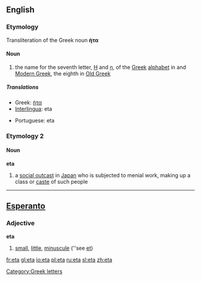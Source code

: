 {{see|ETA}}
{{letter_disp2|zeta|[[image:Greek_uc_eta.png|41px]][[image:Greek_lc_eta.png|28px]] |theta|ήτα|Η|η}}

==English==
===Etymology===
Transliteration of the Greek noun '''ήτα'''

====Noun====
{{en-noun-reg}}

# the name for the seventh letter, [[Η]] and [[η]], of the [[Greek]] [[alphabet]] in and [[Modern Greek]], the eighth in [[Old Greek]]

=====Translations=====
{{top}}
*Greek: [[ήτα]] {{n}}
*[[Interlingua]]: eta
{{mid}}
*Portuguese: eta {{m}}
{{bottom}}

===Etymology 2===
{{etystub}}

====Noun====
'''eta'''

#a [[social outcast]] in [[Japan]] who is subjected to menial work, making up a class or [[caste]] of such people

----
==[[Esperanto]]==
===Adjective===
'''eta'''

#[[small]], [[little]], [[minuscule]] (''see [[et#Esperanto|et]])

[[Category:Greek letters]]

[[fr:eta]]
[[gl:eta]]
[[io:eta]]
[[pl:eta]]
[[ru:eta]]
[[sl:eta]]
[[zh:eta]]